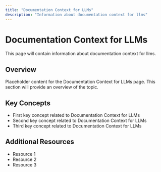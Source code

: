 ```yaml
---
title: "Documentation Context for LLMs"
description: "Information about documentation context for llms"
---
```


# Documentation Context for LLMs

This page will contain information about documentation context for llms.

## Overview

Placeholder content for the Documentation Context for LLMs page. This section will provide an overview of the topic.

## Key Concepts

- First key concept related to Documentation Context for LLMs
- Second key concept related to Documentation Context for LLMs
- Third key concept related to Documentation Context for LLMs

## Additional Resources

- Resource 1
- Resource 2
- Resource 3
